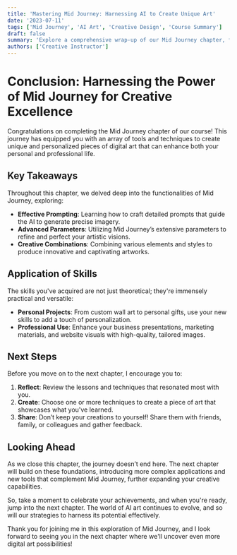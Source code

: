 ```yaml
---
title: 'Mastering Mid Journey: Harnessing AI to Create Unique Art'
date: '2023-07-11'
tags: ['Mid Journey', 'AI Art', 'Creative Design', 'Course Summary']
draft: false
summary: 'Explore a comprehensive wrap-up of our Mid Journey chapter, filled with insights on creating personalized digital artwork using advanced AI techniques.'
authors: ['Creative Instructor']
---
```


# Conclusion: Harnessing the Power of Mid Journey for Creative Excellence

Congratulations on completing the Mid Journey chapter of our course! This journey has equipped you with an array of tools and techniques to create unique and personalized pieces of digital art that can enhance both your personal and professional life.

## Key Takeaways

Throughout this chapter, we delved deep into the functionalities of Mid Journey, exploring:

- **Effective Prompting**: Learning how to craft detailed prompts that guide the AI to generate precise imagery.
- **Advanced Parameters**: Utilizing Mid Journey’s extensive parameters to refine and perfect your artistic visions.
- **Creative Combinations**: Combining various elements and styles to produce innovative and captivating artworks.

## Application of Skills

The skills you've acquired are not just theoretical; they're immensely practical and versatile:

- **Personal Projects**: From custom wall art to personal gifts, use your new skills to add a touch of personalization.
- **Professional Use**: Enhance your business presentations, marketing materials, and website visuals with high-quality, tailored images.

## Next Steps

Before you move on to the next chapter, I encourage you to:

1. **Reflect**: Review the lessons and techniques that resonated most with you.
2. **Create**: Choose one or more techniques to create a piece of art that showcases what you've learned.
3. **Share**: Don’t keep your creations to yourself! Share them with friends, family, or colleagues and gather feedback.

## Looking Ahead

As we close this chapter, the journey doesn’t end here. The next chapter will build on these foundations, introducing more complex applications and new tools that complement Mid Journey, further expanding your creative capabilities.

So, take a moment to celebrate your achievements, and when you're ready, jump into the next chapter. The world of AI art continues to evolve, and so will our strategies to harness its potential effectively.

Thank you for joining me in this exploration of Mid Journey, and I look forward to seeing you in the next chapter where we'll uncover even more digital art possibilities!
